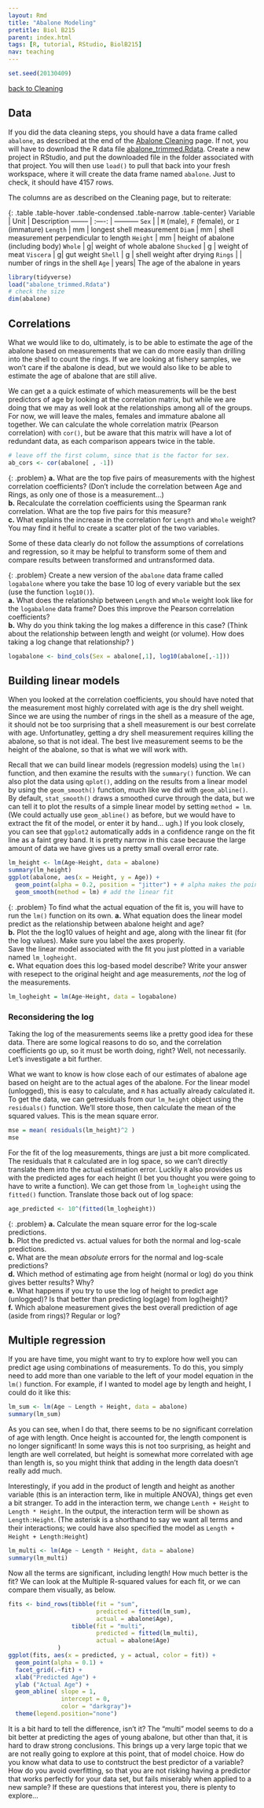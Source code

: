 ```yaml
---
layout: Rmd
title: "Abalone Modeling"
pretitle: Biol B215
parent: index.html
tags: [R, tutorial, RStudio, BiolB215]
nav: teaching
---
```


```r


set.seed(20130409)
```

[back to Cleaning](abalone_cleaning.html)

## Data 
If you did the data cleaning steps, you should have a data frame called `abalone`, as described at the end of the [Abalone Cleaning](abalone_cleaning.html) page. If not, you will have to download the R data file [abalone_trimmed.Rdata](abalone_trimmed.Rdata). Create a new project in RStudio, and put the downloaded file in the folder associated with that project. You will then use `load()` to pull that back into your fresh workspace, where it will create the data frame named `abalone`. Just to check, it should  have 4157 rows. 

The columns are as described on the Cleaning page, but to reiterate: 

{: .table .table-hover .table-condensed .table-narrow .table-center}
Variable | Unit | Description
-------- | :----: | -----------
`Sex` | | `M` (male), `F` (female), or `I` (immature)
`Length` | mm | longest shell measurement 
`Diam` | mm	 | shell measurement perpendicular to length 
`Height` | mm | height of abalone (including body) 
`Whole` | g| weight of whole abalone 
`Shucked` | g | weight of meat 
`Viscera` | g| gut weight
`Shell` | g | shell weight after drying 
`Rings` | | number of rings in the shell 
`Age` | years| The age of the abalone in years 

```r
library(tidyverse)
load("abalone_trimmed.Rdata")
# check the size
dim(abalone)
```

## Correlations 
What we would like to do, ultimately, is to be able to estimate the age of the abalone based on measurements that we can do more easily than drilling into the shell to count the rings. If we are looking at fishery samples, we won't care if the abalone is dead, but we would also like to be able to estimate the age of  abalone that are still alive. 

We can get a a quick estimate of which measurements will be the best predictors of age by looking at the correlation matrix, but while we are doing that we may as well look at the relationships among all of the groups. For now, we will leave the males, females and immature abalone all together. We can calculate the whole correlation matrix (Pearson correlation) with `cor()`, but be aware that this matrix will have a lot of redundant data, as each comparison appears twice in the table.

```r
# leave off the first column, since that is the factor for sex.
ab_cors <- cor(abalone[ , -1]) 
```

{: .problem}
**a.** What are the top five pairs of measurements with the highest correlation coefficients? (Don't include the correlation between Age and Rings, as only one of those is a measurement...)  
**b.** Recalculate the correlation coefficients using the Spearman rank correlation. What are the top five pairs for this measure?  
**c.** What explains the increase in the correlation for `Length` and `Whole` weight? You may find it helful to create a scatter plot of the two variables.  


Some of these data clearly do not follow the assumptions of correlations and regression, so it may be helpful to transform some of them and compare results between transformed and untransformed data.

{: .problem}
Create a new version of the `abalone` data frame called `logabalone` where you take the base 10 log of every variable but the sex (use the function `log10()`).  
**a.** What does the relationship between `Length` and `Whole` weight look like for the `logabalone` data frame? Does this improve the Pearson correlation coefficients?    
**b.** Why do you think taking the log makes a difference in this case? (Think about the relationship between length and weight (or volume). How does taking a log change that relationship? )



```r
logabalone <- bind_cols(Sex = abalone[,1], log10(abalone[,-1]))
```


## Building linear models
When you looked at the correlation coefficients, you should have noted that the measurement most highly correlated with age is the dry shell weight. Since we are using the number of rings in the shell as a measure of the age, it should not be too surprising that a shell measurement is our best correlate with age. Unfortunatley, getting a dry shell measurement requires killing the abalone, so that is not ideal. The best live measurement seems to be the height of the abalone, so that is what we will work with.

Recall that we can build linear models (regression models) using the `lm()` function, and then examine the results with the `summary()` function. We can also plot the data using `qplot()`, adding on the results from a linear model by using the `geom_smooth()` function, much like we did with `geom_abline()`. By default, `stat_smooth()` draws a smoothed curve through the data, but we can tell it to plot the results of a simple linear model by setting `method = lm`.  (We could actually use `geom_abline()` as before, but we would have to extract the fit of the model, or enter it by hand... ugh.) If you look closely, you can see that `ggplot2` automatically adds in a confidence range on the fit line as a faint grey band. It is pretty narrow in this case because the large amount of data we have gives us a pretty small overall error rate.

```r
lm_height <- lm(Age~Height, data = abalone)
summary(lm_height)
ggplot(abalone, aes(x = Height, y = Age)) +
  geom_point(alpha = 0.2, position = "jitter") + # alpha makes the points semitransparent so you can see stacked points; jitter helps spread the points a bit so they don't stack so much
  geom_smooth(method = lm) # add the linear fit
```

{: .problem}
To find what the actual equation of the fit is, you will have to run the `lm()` function on its own.
**a.** What equation does the linear model predict as the relationship between abalone height and age?  
**b.** Plot the the log10 values of height and age, along with the linear fit (for the log values). Make sure you label the axes properly.  
Save the linear model associated with the fit you just plotted in a variable named `lm_logheight`.  
**c.** What equation does this log-based model describe? Write your answer with resepect to the original height and age measurements, *not* the log of the measurements. 


```r
lm_logheight = lm(Age~Height, data = logabalone)
```

### Reconsidering the log
Taking the log of the measurements seems like a pretty good idea for these data. There are some logical reasons to do so, and the correlation coefficients go up, so it must be worth doing, right? Well, not necessarily. Let's investigate a bit further.

What we want to know is how close each of our estimates of abalone age based on height are to the actual ages of the abalone. For the linear model (unlogged), this is easy to calculate, and `R` has actually already calculated it. To get the data, we can getresiduals from our `lm_height` object using the `residuals()` function. We'll store those, then calculate the mean of the squared values. This is the mean square error.

```r
mse = mean( residuals(lm_height)^2 )
mse
```

For the fit of the log measurements, things are just a bit more complicated. The residuals that `R` calculated are in log space, so we can't directly translate them into the actual estimation error. Luckliy `R` also provides us with the predicted ages for each height (I bet you thought you were going to have to write a function). We can get those from  `lm_logheight` using the `fitted()` function. Translate those back out of log space:

```r
age_predicted <- 10^(fitted(lm_logheight))
```

{: .problem}
**a.** Calculate the mean square error for the log-scale predictions.  
**b.** Plot the predicted vs. actual values for both the normal and log-scale predictions.  
**c.** What are the mean *absolute* errors for the normal and log-scale predictions?  
**d.** Which method of estimating age from height (normal or log) do you think gives better results? Why?  
**e.** What happens if you try to use the log of height to predict age (unlogged)? Is that better than predicting log(age) from log(height)?  
**f.** Which abalone measurement gives the best overall prediction of age (aside from rings)? Regular or log?





## Multiple regression
If you are have time, you might want to try to explore how well you can predict age using combinations of measurements. To do this, you simply need to add more than one variable to the left of your model equation in the `lm()` function.  For example, if I wanted to model age by length and height, I could do it like this:

```r
lm_sum <- lm(Age ~ Length + Height, data = abalone)
summary(lm_sum)
```

As you can see, when I do that, there seems to be no significant correlation of age with length. Once height is accounted for, the length component is no longer significant! In some ways this is not too surprising, as height and length are well correlated, but height is somewhat more correlated with age than length is, so you might think that adding in the length data doesn't really add much. 

Interestingly, if you add in the product of length and height as another variable (this is an interaction term, like in multiple  ANOVA), things get even a bit stranger. To add in the interaction term, we change `Lenth + Height` to `Length * Height`. In the output, the interaction term will be shown as `Length:Height`. (The asterisk is a shorthand to say we want all terms and their interactions; we could have also specified the model as `Length + Height + Length:Height`)

```r
lm_multi <- lm(Age ~ Length * Height, data = abalone)
summary(lm_multi)
```

Now all the terms are significant, including length! How much better is the fit? We can look at the Multiple R-squared values for each fit, or we can compare them visually, as below.

```r
fits <- bind_rows(tibble(fit = "sum", 
                         predicted = fitted(lm_sum), 
                         actual = abalone$Age),
                  tibble(fit = "multi",
                         predicted = fitted(lm_multi), 
                         actual = abalone$Age)
              )
ggplot(fits, aes(x = predicted, y = actual, color = fit)) +
  geom_point(alpha = 0.1) +
  facet_grid(.~fit) +
  xlab("Predicted Age") +
  ylab ("Actual Age") +
  geom_abline( slope = 1, 
               intercept = 0,
               color = "darkgray")+
  theme(legend.position="none")
```

It is a bit hard to tell the difference, isn't it? The "multi" model seems to do a bit better at predicting the ages of young abalone, but other than that, it is hard to draw strong conclusions. This brings up a very large topic that we are not really going to explore at this point, that of model choice. How do you know what data to use to contstruct the best predictor of a variable? How do you avoid overfitting, so that you are not risking having a predictor that works perfectly for your data set, but fails miserably when applied to a new sample? If these are questions that interest you, there is plenty to explore...


